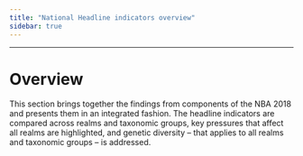 ```yaml
---
title: "National Headline indicators overview"
sidebar: true
---
```


------------------------------------------------------------------------

# Overview

This section brings together the findings from components of the NBA 2018 and presents them in an integrated fashion. The headline indicators are compared across realms and taxonomic groups, key pressures that affect all realms are highlighted, and genetic diversity -- that applies to all realms and taxonomic groups -- is addressed.
